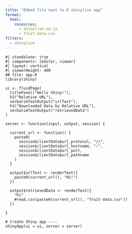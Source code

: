 ```yaml
---
title: "Embed file next to R shinylive app"
format:
  html:
    resources: 
      - shinylive-sw.js
      - fruit-data.csv
filters:
  - shinylive
---
```


```shinylive-r
#| standalone: true
#| components: [editor, viewer]
#| layout: vertical
#| viewerHeight: 400
## file: app.R
library(shiny)

ui <- fluidPage(
  titlePanel("Hello Shiny!"),
  h3("Relative URL"),
  verbatimTextOutput("urlText"),
  h3("Downloaded Data by Relative URL"),
  verbatimTextOutput("retrievedData")
)

server <- function(input, output, session) {
  
  current_url <- function() {
    paste0(
      session$clientData$url_protocol, "//",
      session$clientData$url_hostname, ":",
      session$clientData$url_port, 
      session$clientData$url_pathname
    )
  }
  
  output$urlText <- renderText({
    paste0(current_url(), "Hi!")
  })
  
  output$retrievedData <- renderText({ 
    "hi"
    #read.csv(paste0(current_url(), "fruit-data.csv"))
  })
  
}

# Create Shiny app ----
shinyApp(ui = ui, server = server)
```

